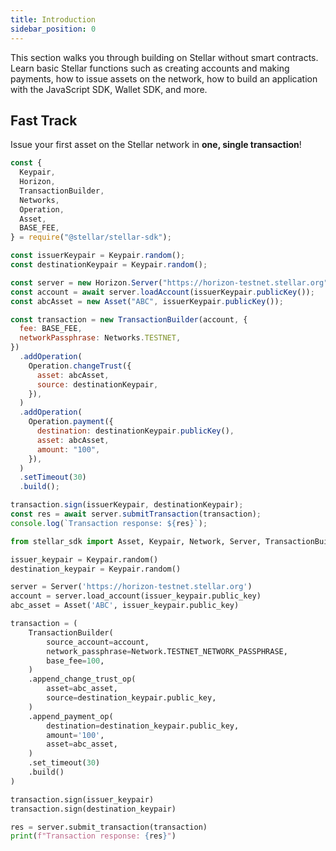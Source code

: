 ```yaml
---
title: Introduction
sidebar_position: 0
---
```



This section walks you through building on Stellar without smart contracts. Learn basic Stellar functions such as creating accounts and making payments, how to issue assets on the network, how to build an application with the JavaScript SDK, Wallet SDK, and more.

## Fast Track

Issue your first asset on the Stellar network in **one, single transaction**!

<CodeExample>

```js
const {
  Keypair,
  Horizon,
  TransactionBuilder,
  Networks,
  Operation,
  Asset,
  BASE_FEE,
} = require("@stellar/stellar-sdk");

const issuerKeypair = Keypair.random();
const destinationKeypair = Keypair.random();

const server = new Horizon.Server("https://horizon-testnet.stellar.org");
const account = await server.loadAccount(issuerKeypair.publicKey());
const abcAsset = new Asset("ABC", issuerKeypair.publicKey());

const transaction = new TransactionBuilder(account, {
  fee: BASE_FEE,
  networkPassphrase: Networks.TESTNET,
})
  .addOperation(
    Operation.changeTrust({
      asset: abcAsset,
      source: destinationKeypair,
    }),
  )
  .addOperation(
    Operation.payment({
      destination: destinationKeypair.publicKey(),
      asset: abcAsset,
      amount: "100",
    }),
  )
  .setTimeout(30)
  .build();

transaction.sign(issuerKeypair, destinationKeypair);
const res = await server.submitTransaction(transaction);
console.log(`Transaction response: ${res}`);
```

```python
from stellar_sdk import Asset, Keypair, Network, Server, TransactionBuilder

issuer_keypair = Keypair.random()
destination_keypair = Keypair.random()

server = Server('https://horizon-testnet.stellar.org')
account = server.load_account(issuer_keypair.public_key)
abc_asset = Asset('ABC', issuer_keypair.public_key)

transaction = (
    TransactionBuilder(
        source_account=account,
        network_passphrase=Network.TESTNET_NETWORK_PASSPHRASE,
        base_fee=100,
    )
    .append_change_trust_op(
        asset=abc_asset,
        source=destination_keypair.public_key,
    )
    .append_payment_op(
        destination=destination_keypair.public_key,
        amount='100',
        asset=abc_asset,
    )
    .set_timeout(30)
    .build()
)

transaction.sign(issuer_keypair)
transaction.sign(destination_keypair)

res = server.submit_transaction(transaction)
print(f"Transaction response: {res}")
```

</CodeExample>
